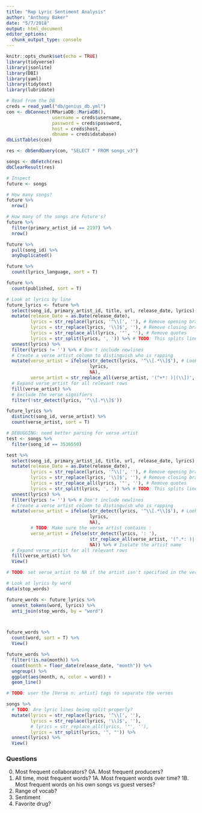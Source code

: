 ```yaml
---
title: "Rap Lyric Sentiment Analysis"
author: "Anthony Baker"
date: "5/7/2018"
output: html_document
editor_options: 
  chunk_output_type: console
---
```


```r
knitr::opts_chunk$set(echo = TRUE)
library(tidyverse)
library(jsonlite)
library(DBI)
library(yaml)
library(tidytext)
library(lubridate)
```

```r
# Read from the DB
creds = read_yaml("db/genius_db.yml")
con <- dbConnect(RMariaDB::MariaDB(), 
                 username = creds$username,
                 password = creds$password,
                 host = creds$host,
                 dbname = creds$database)
dbListTables(con)

res <- dbSendQuery(con, "SELECT * FROM songs_v3")

songs <- dbFetch(res)
dbClearResult(res)
```

```r
# Inspect
future <- songs

# How many songs?
future %>%
  nrow()

# How many of the songs are Future's?
future %>% 
  filter(primary_artist_id == 2197) %>%
  nrow()

future %>% 
  pull(song_id) %>%
  anyDuplicated()

future %>% 
  count(lyrics_language, sort = T)

future %>% 
  count(published, sort = T)

```


```r
# Look at lyrics by line
future_lyrics <- future %>%
  select(song_id, primary_artist_id, title, url, release_date, lyrics) %>%
  mutate(release_Date = as.Date(release_date),
         lyrics = str_replace(lyrics, '^\\[', ''), # Remove opening bracket in list
         lyrics = str_replace(lyrics, '\\]$', ''), # Remove closing bracket in list
         lyrics = str_replace_all(lyrics, '"', ''), # Remove quotes
         lyrics = str_split(lyrics, ', ')) %>% # TODO: This splits lines if they contain a comma
  unnest(lyrics) %>%
  filter(lyrics != '') %>% # Don't include newlines
  # Create a verse artist column to distinguish who is rapping
  mutate(verse_artist = ifelse(str_detect(lyrics, '^\\[.*\\]$'), # Look for [Verse n: Artist]
                               lyrics,
                               NA),
         verse_artist = str_replace_all(verse_artist, '(^+*: )|(\\])', '')) %>% # Isolate the artist name
  # Expand verse_artist for all relevant rows 
  fill(verse_artist) %>%
  # Exclude the verse signifiers
  filter(!str_detect(lyrics, '^\\[.*\\]$'))

future_lyrics %>% 
  distinct(song_id, verse_artist) %>%
  count(verse_artist, sort = T)
```

```r
# DEBUGGING: need better parsing for verse artist
test <- songs %>%
  filter(song_id == 3536550) 

test %>% 
  select(song_id, primary_artist_id, title, url, release_date, lyrics) %>%
  mutate(release_Date = as.Date(release_date),
         lyrics = str_replace(lyrics, '^\\[', ''), # Remove opening bracket in list
         lyrics = str_replace(lyrics, '\\]$', ''), # Remove closing bracket in list
         lyrics = str_replace_all(lyrics, '"', ''), # Remove quotes
         lyrics = str_split(lyrics, ', ')) %>% # TODO: This splits lines if they contain a comma
  unnest(lyrics) %>%
  filter(lyrics != '') %>% # Don't include newlines
  # Create a verse artist column to distinguish who is rapping
  mutate(verse_artist = ifelse(str_detect(lyrics, '^\\[.*\\]$'), # Look for [Verse n: Artist]
                               lyrics,
                               NA),
         # TODO: Make sure the verse artist contains :
         verse_artist = ifelse(str_detect(lyrics, ': '),
                               str_replace_all(verse_artist, '(^.*: )|(\\])', ''),
                               NA)) %>% # Isolate the artist name
  # Expand verse_artist for all relevant rows 
  fill(verse_artist) %>%
  View()

# TODO: set verse_artist to NA if the artist isn't specified in the verse
```


```r
# Look at lyrics by word
data(stop_words)

future_words <- future_lyrics %>% 
  unnest_tokens(word, lyrics) %>%
  anti_join(stop_words, by = "word")



future_words %>%
  count(word, sort = T) %>%
  View()

future_words %>%
  filter(!is.na(month)) %>%
  count(month = floor_date(release_date, "month")) %>%
  ungroup() %>%
  ggplot(aes(month, n, color = word)) + 
  geom_line()

```

```r
# TODO: user the [Verse n: artist] tags to separate the verses
```

```r
songs %>%
  # TODO: Are lyric lines being split properly?
  mutate(lyrics = str_replace(lyrics, '^\\[', ''),
         lyrics = str_replace(lyrics, '\\]$', ''),
         # lyrics = str_replace_all(lyrics, '"', ''),
         lyrics = str_split(lyrics, '", "')) %>%
  unnest(lyrics) %>%
  View()
```

### Questions
0. Most frequent collaborators?
0A. Most frequent producers?
1. All time, most frequent words?
1A. Most frequent words over time?
1B. Most frequent words on his own songs vs guest verses?
2. Range of vocab?
3. Sentiment
4. Favorite drug?